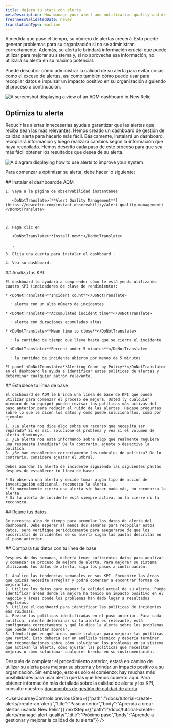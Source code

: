 ```yaml
---
title: Mejora tu stack con alerta
metaDescription: How manage your alert and notification quality and drive positive impact for your organization
freshnessValidatedDate: never
translationType: machine
---
```




A medida que pase el tiempo, su número de alertas crecerá. Esto puede generar problemas para su organización si no se administran correctamente. Además, su alerta le brindará información crucial que puede utilizar para mejorar su sistema y, si no aprovecha esa información, no utilizará su alerta en su máximo potencial.

Puede descubrir cómo administrar la calidad de su alerta para evitar cosas como el exceso de alertas, así como también cómo puede usar <InlinePopover type="alerts"/>para recopilar datos e impulsar un impacto positivo en su organización siguiendo el proceso a continuación.

<img
  title="AQM dashboard"
  alt="A screenshot displaying a view of an AQM dashboard in New Relic"
  src={AQMdash}
/>

## Optimiza tu alerta

Reducir las alertas innecesarias ayuda a garantizar que las alertas que reciba sean las más relevantes. Hemos creado un dashboard de gestión de calidad alerta para hacerlo más fácil. Básicamente, instalará un dashboard, recopilará información y luego realizará cambios según la información que haya recopilado. Hemos descrito cada paso de este proceso para que sea más fácil obtener los resultados que desea de su alerta.

<img
  title="Alert improvement flow"
  alt="A diagram displaying how to use alerts to improve your system"
  src={AQMflow}
/>

Para comenzar a optimizar su alerta, debe hacer lo siguiente:

<Steps>
  <Step>
    ## Instalar el dashboardde AQM

    1. Vaya a la página de observabilidad instantánea

       <DoNotTranslate>[**Alert Quality Management**](https://newrelic.com/instant-observability/alert-quality-management)</DoNotTranslate>

       .

    2. Haga clic en

       <DoNotTranslate>**Install now**</DoNotTranslate>

       .

    3. Elija una cuenta para instalar el dashboard .

    4. Vea su dashboard.
  </Step>

  <Step>
    ## Analiza tus KPI

    El dashboard lo ayudará a comprender cómo le está yendo utilizando cuatro KPI (indicadores de clave de rendimiento):

    * <DoNotTranslate>**Incident count**</DoNotTranslate>

      : alerta con un alto número de incidentes

    * <DoNotTranslate>**Accumulated incident time**</DoNotTranslate>

      : alerta con duraciones acumuladas altas

    * <DoNotTranslate>**Mean time to close**</DoNotTranslate>

      : la cantidad de tiempo que lleva hasta que se cierra el incidente

    * <DoNotTranslate>**Percent under 5 minutes**</DoNotTranslate>

      : la cantidad de incidente abierto por menos de 5 minutos

    El panel <DoNotTranslate>**Alerting Count by Policy**</DoNotTranslate> en el dashboard le ayuda a identificar estas políticas de alertas y determinar cualquier patrón relevante.
  </Step>

  <Step>
    ## Establece tu línea de base

    El dashboard de AQM le brinda una línea de base de KPI que puede utilizar para comenzar el proceso de mejora. Usted (y cualquier miembro de su equipo) pueden revisar las políticas más activas del paso anterior para reducir el ruido de las alertas. Hágase preguntas sobre lo que le dicen los datos y cómo puede solucionarlos, como por ejemplo:

    1. ¿La alerta nos dice algo sobre un recurso que necesita ser reparado? Si es así, solucione el problema y vea si el volumen de alerta disminuye.
    2. ¿La alerta nos está informando sobre algo que realmente requiere una respuesta inmediata? De lo contrario, ajuste o desactive la política.
    3. ¿Se han establecido correctamente los umbrales de política? De lo contrario, considere ajustar el umbral.

    Debes abordar la alerta de incidente siguiendo las siguientes pautas después de establecer tu línea de base:

    * Si observa una alerta y decide tomar algún tipo de acción de investigación adicional, reconozca la alerta.
    * Si normalmente cierra una alerta sin hacer nada más, no reconozca la alerta.
    * Si la alerta de incidente está siempre activa, no la cierre ni la reconozca.
  </Step>

  <Step>
    ## Reúne tus datos

    Se necesita algo de tiempo para acumular los datos de alerta del dashboard. Debe esperar al menos dos semanas para recopilar estos datos, pero verifique periódicamente para asegurarse de que los socorristas de incidentes de su alerta sigan las pautas descritas en el paso anterior.
  </Step>

  <Step>
    ## Compara tus datos con tu línea de base

    Después de dos semanas, debería tener suficientes datos para analizar y comenzar su proceso de mejora de alerta. Para mejorar su sistema utilizando los datos de alerta, siga los pasos a continuación:

    1. Analice las tendencias semanales en sus KPI. Encuentre las áreas que quizás necesite arreglar y podrá comenzar a encontrar formas de mejorarlas.
    2. Utilice los datos para mapear la calidad actual de su alerta. Puede identificar áreas donde la mejora ha tenido un impacto positivo en el negocio y áreas donde los problemas han dado lugar a resultados negativos.
    3. Utilice el dashboard para identificar las políticas de incidentes más ruidosas.
    4. Revise las políticas identificadas en el paso anterior. Para cada política, intente determinar si la alerta es relevante, está configurada correctamente y qué le dice la alerta sobre los problemas que puede necesitar abordar.
    5. Identifique en qué áreas puede trabajar para mejorar las políticas que revisó. Esto debería ser un análisis técnico y debería terminar con recomendaciones sobre cómo solucionar los problemas en su sistema que activan la alerta, cómo ajustar las políticas que necesitan mejoras o cómo solucionar cualquier brecha en su instrumentación.
  </Step>
</Steps>

Después de completar el procedimiento anterior, estará en camino de utilizar su alerta para mejorar su sistema y brindar un impacto positivo a su organización. Sin embargo, esto es sólo el comienzo: hay muchas más posibilidades para usar alerta que las que hemos cubierto aquí. Para obtener información más detallada sobre la calidad de alerta y los KPI, consulte nuestros [documentos de gestión de calidad de alerta](/docs/new-relic-solutions/observability-maturity/uptime-performance-reliability/alert-quality-management-guide/#perform-enablement-one).

<UserJourneyControls
  previousStep={{"path":"/docs/tutorial-create-alerts/create-an-alert/","title":"Paso anterior","body":"Aprenda a crear alertas usando New Relic"}}
  nextStep={{"path":"/docs/tutorial-create-alerts/manage-alert-quality/","title":"Próximo paso","body":"Aprende a gestionar y mejorar la calidad de tu alerta"}}
/>
